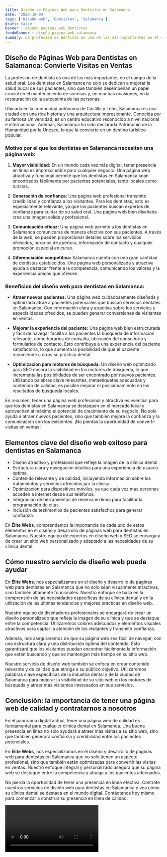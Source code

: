 ```yaml
---
title: Diseño de Páginas Web para Dentistas en Salamanca
date: '2023-10-04'
tags: ['Diseño web', 'Dentistas', 'Salamanca']
draft: false
banner : diseño_paginas_web_dentistas
fondoBanner : diseño_pagina_web_salamanca
summary: La profesión de dentista es una de las más importantes en el campo de la salud oral. Los dentistas en Salamanca no solo se dedican a mejorar la salud bucal de sus pacientes, sino que también desempeñan un papel crucial en el mantenimiento de sonrisas y, en muchas ocasiones, en la restauración de la autoestima de las personas. 
---
```


## Diseño de Páginas Web para Dentistas en Salamanca: Convierte Visitas en Ventas

La profesión de dentista es una de las más importantes en el campo de la salud oral. Los dentistas en Salamanca no solo se dedican a mejorar la salud bucal de sus pacientes, sino que también desempeñan un papel crucial en el mantenimiento de sonrisas y, en muchas ocasiones, en la restauración de la autoestima de las personas. 

Ubicada en la comunidad autónoma de Castilla y León, Salamanca es una ciudad con una rica historia y una arquitectura impresionante. Conocida por su famosa Universidad, es un centro educativo reconocido a nivel nacional e internacional. Además, Salamanca ha sido declarada Patrimonio de la Humanidad por la Unesco, lo que la convierte en un destino turístico popular.

### Motivo por el que los dentistas en Salamanca necesitan una página web:

1.  **Mayor visibilidad:** En un mundo cada vez más digital, tener presencia en línea es imprescindible para cualquier negocio. Una página web atractiva y funcional permite que los dentistas en Salamanca sean encontrados fácilmente por pacientes potenciales, tanto locales como turistas.

2.  **Generación de confianza:** Una página web profesional transmite credibilidad y confianza a los visitantes. Para los dentistas, esto es especialmente relevante, ya que los pacientes buscan expertos de confianza para cuidar de su salud oral. Una página web bien diseñada crea una imagen sólida y profesional.

3. **Comunicación eficaz:** Una página web permite a los dentistas en Salamanca comunicarse de manera efectiva con sus pacientes. A través de la web, se pueden proporcionar detalles sobre los servicios ofrecidos, horarios de apertura, información de contacto y cualquier promoción especial en curso.

4. **Diferenciación competitiva:** Salamanca cuenta con una gran cantidad de dentistas establecidos. Una página web personalizada y atractiva ayuda a destacar frente a la competencia, comunicando los valores y la experiencia únicos que ofrecen.

### Beneficios del diseño web para dentistas en Salamanca:

- **Atraer nuevos pacientes:** Una página web cuidadosamente diseñada y optimizada atrae a pacientes potenciales que buscan servicios dentales en Salamanca. Con información clara y atractiva sobre los servicios y especialidades ofrecidos, se pueden generar conversiones de visitantes en ventas.

- **Mejorar la experiencia del paciente:** Una página web bien estructurada y fácil de navegar facilita a los pacientes la búsqueda de información relevante, como horarios de consulta, ubicación del consultorio y formularios de contacto. Esto contribuye a una experiencia del paciente satisfactoria, lo que aumenta la posibilidad de que el paciente recomiende a otros su práctica dental.

- **Optimización para motores de búsqueda:** Un diseño web optimizado para SEO mejora la visibilidad en los motores de búsqueda, lo que incrementa las posibilidades de ser encontrado por nuevos pacientes. Utilizando palabras clave relevantes, metaetiquetas adecuadas y contenido de calidad, es posible mejorar el posicionamiento en los resultados de búsqueda locales.

En resumen, tener una página web profesional y atractiva es esencial para que los dentistas en Salamanca se destaquen en el mercado local y aprovechen al máximo el potencial de crecimiento de su negocio. No solo ayuda a atraer nuevos pacientes, sino que también mejora la confianza y la comunicación con los existentes. ¡No pierdas la oportunidad de convertir visitas en ventas!


<GifSeo />

<Cta />

## Elementos clave del diseño web exitoso para dentistas en Salamanca

- Diseño atractivo y profesional que refleje la imagen de la clínica dental.
- Estructura clara y navegación intuitiva para una experiencia de usuario óptima.
- Contenido relevante y de calidad, incluyendo información sobre los tratamientos y servicios ofrecidos por la clínica.
- Optimización para dispositivos móviles, ya que cada vez más personas acceden a internet desde sus teléfonos.
- Integración de herramientas de reserva en línea para facilitar la programación de citas.
- Inclusión de testimonios de pacientes satisfechos para generar confianza.

En **Élite Webs**, comprendemos la importancia de cada uno de estos elementos en el diseño y desarrollo de páginas web para dentistas en Salamanca. Nuestro equipo de expertos en diseño web y SEO se encargará de crear un sitio web personalizado y adaptado a las necesidades de su clínica dental.

## Cómo nuestro servicio de diseño web puede ayudar

En **Élite Webs**, nos especializamos en el diseño y desarrollo de páginas web para dentistas en Salamanca que no solo sean visualmente atractivas, sino también altamente funcionales. Nuestro enfoque se basa en la comprensión de las necesidades específicas de su clínica dental y en la utilización de las últimas tendencias y mejores prácticas en diseño web.

Nuestro equipo de diseñadores profesionales se encargará de crear un diseño personalizado que refleje la imagen de su clínica y que se destaque entre la competencia. Utilizaremos colores adecuados y elementos visuales atractivos para captar la atención de los visitantes y transmitir confianza.

Además, nos aseguraremos de que su página web sea fácil de navegar, con una estructura clara y una distribución óptima del contenido. Esto garantizará que los visitantes puedan encontrar fácilmente la información que están buscando y que se mantengan más tiempo en su sitio web.

Nuestro servicio de diseño web también se enfoca en crear contenido relevante y de calidad que atraiga a su público objetivo. Utilizaremos palabras clave específicas de la industria dental y de la ciudad de Salamanca para mejorar la visibilidad de su sitio web en los motores de búsqueda y atraer más visitantes interesados en sus servicios.

## Conclusión: la importancia de tener una página web de calidad y contratarnos a nosotros

En el panorama digital actual, tener una página web de calidad es fundamental para cualquier clínica dental en Salamanca. Una buena presencia en línea no solo ayudará a atraer más visitas a su sitio web, sino que también generará confianza y credibilidad entre los pacientes potenciales.

En **Élite Webs**, nos especializamos en el diseño y desarrollo de páginas web para dentistas en Salamanca que no solo tienen un aspecto profesional, sino que también están optimizadas para convertir las visitas en ventas. Nuestro enfoque integral y personalizado asegura que su página web se destaque entre la competencia y atraiga a los pacientes adecuados.

No pierda la oportunidad de tener una presencia en línea efectiva. Contrate nuestros servicios de diseño web para dentistas en Salamanca y vea cómo su clínica dental se destaca en el mundo digital. Contáctenos hoy mismo para comenzar a construir su presencia en línea de calidad.

<Video />

<CtaBot job='Dentistas' city='Salamanca'/>

<Gmaps query='Salamanca+españa+maps' />